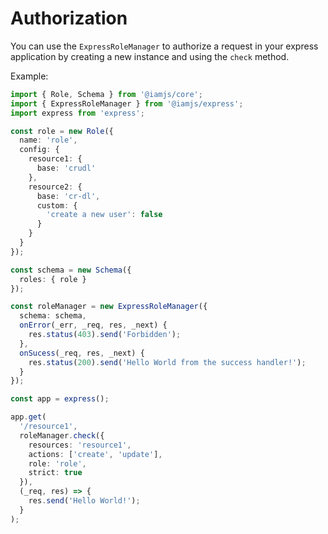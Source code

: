 # Authorization

You can use the `ExpressRoleManager` to authorize a request in your express application by creating a new instance and using the `check` method.

Example:

```typescript
import { Role, Schema } from '@iamjs/core';
import { ExpressRoleManager } from '@iamjs/express';
import express from 'express';

const role = new Role({
  name: 'role',
  config: {
    resource1: {
      base: 'crudl'
    },
    resource2: {
      base: 'cr-dl',
      custom: {
        'create a new user': false
      }
    }
  }
});

const schema = new Schema({
  roles: { role }
});

const roleManager = new ExpressRoleManager({
  schema: schema,
  onError(_err, _req, res, _next) {
    res.status(403).send('Forbidden');
  },
  onSucess(_req, res, _next) {
    res.status(200).send('Hello World from the success handler!');
  }
});

const app = express();

app.get(
  '/resource1',
  roleManager.check({
    resources: 'resource1',
    actions: ['create', 'update'],
    role: 'role',
    strict: true
  }),
  (_req, res) => {
    res.send('Hello World!');
  }
);
```

